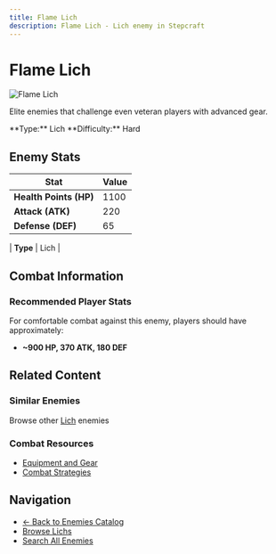 ```yaml
---
title: Flame Lich
description: Flame Lich - Lich enemy in Stepcraft
---
```


# Flame Lich

<div className="flex items-start gap-6 mb-8">
  <div className="flex-shrink-0">
    <img src="/assets/enemies/flame_lich/lich.png" alt="Flame Lich" className="w-24 h-24 border rounded-lg" />
  </div>
  <div className="flex-1">
    <div className="space-y-2">
      <p className="text-lg text-muted-foreground">Elite enemies that challenge even veteran players with advanced gear.</p>
      <div className="flex flex-wrap gap-4 text-sm">
        <span className="px-2 py-1 bg-blue-100 dark:bg-blue-900 rounded-md">
          **Type:** Lich
        </span><span className="px-2 py-1 bg-red-100 dark:bg-red-900 rounded-md">
          **Difficulty:** Hard
        </span>
      </div>
    </div>
  </div>
</div>

## Enemy Stats

| Stat | Value |
|------|-------|
| **Health Points (HP)** | 1100 |
| **Attack (ATK)** | 220 |
| **Defense (DEF)** | 65 |

| **Type** | Lich |

## Combat Information

### Recommended Player Stats
For comfortable combat against this enemy, players should have approximately:
- **~900 HP, 370 ATK, 180 DEF**

## Related Content

### Similar Enemies
Browse other [Lich](/docs/enemies#lichs) enemies 

### Combat Resources
- [Equipment and Gear](/docs/items)
- [Combat Strategies](/docs/getting-started)

## Navigation

- [← Back to Enemies Catalog](/docs/enemies)
- [Browse Lichs](/docs/enemies#lichs)
- [Search All Enemies](/search)
